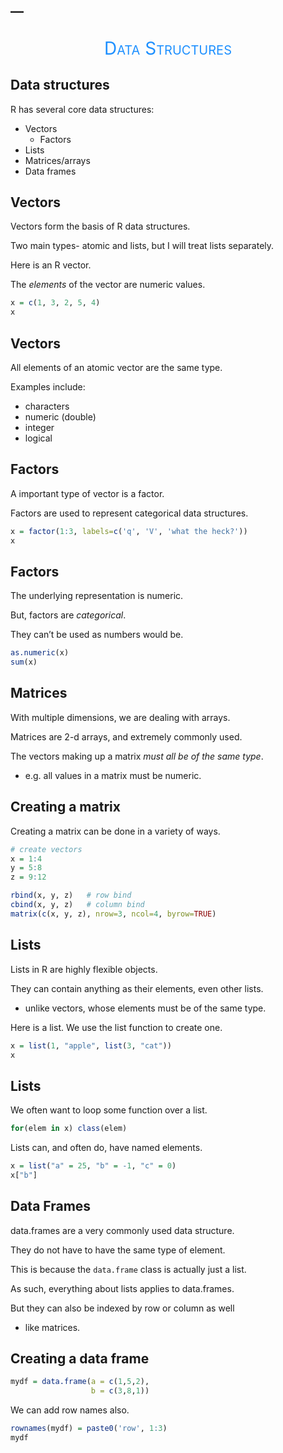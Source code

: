 ---
---

## 


<div style="text-align:center; font-size:200%; font-variant:small-caps;" ><span style='color:#1e90ff'>Data Structures</span></div>

## Data structures

R has several core data structures:

- Vectors
    - Factors
- Lists
- Matrices/arrays
- Data frames


## Vectors

<span class="objclass">Vectors</span> form the basis of R data structures.

Two main types- <span class="objclass">atomic</span> and <span class="objclass">lists</span>, but I will treat lists separately.

Here is an R <span class="objclass">vector</span>. 

The *elements* of the vector are numeric values.

```r
x = c(1, 3, 2, 5, 4)
x
```



## Vectors

All elements of an atomic vector are the same type. 

Examples include:

- characters
- numeric (double)
- integer
- logical



## Factors

A important type of vector is a <span class="objclass">factor</span>. 

Factors are used to represent categorical data structures.

```r
x = factor(1:3, labels=c('q', 'V', 'what the heck?'))
x
```



## Factors

The underlying representation is numeric.

But, factors are *categorical*.

They can't be used as numbers would be.

```r
as.numeric(x)
sum(x)
```



## Matrices

With multiple dimensions, we are dealing with <span class="objclass">arrays.</span>

<span class="objclass">Matrices</span> are 2-d arrays, and extremely commonly used.

The vectors making up a matrix *must all be of the same type*.

- e.g. all values in a matrix must be numeric.



## Creating a matrix

Creating a matrix can be done in a variety of ways.

```r
# create vectors
x = 1:4
y = 5:8
z = 9:12

rbind(x, y, z)   # row bind
cbind(x, y, z)   # column bind
matrix(c(x, y, z), nrow=3, ncol=4, byrow=TRUE)
```


## Lists

<span class="objclass">Lists</span> in R are highly flexible objects.

They can contain anything as their elements, even other lists.

- unlike vectors, whose elements must be of the same type. 

Here is a list. We use the list function to create one. 

```r
x = list(1, "apple", list(3, "cat"))
x
```



## Lists

We often want to loop some function over a list.

```r
for(elem in x) class(elem)
```

Lists can, and often do, have named elements.

```r
x = list("a" = 25, "b" = -1, "c" = 0)
x["b"]
```



## Data Frames

<span class="objclass">data.frame</span>s are a very commonly used data structure. 

They do not have to have the same type of element.  

This is because the `data.frame` class is actually just a list.  

As such, everything about lists applies to data.frames.

But they can also be indexed by row or column as well 

- like matrices.



## Creating a data frame

```r
mydf = data.frame(a = c(1,5,2),
                  b = c(3,8,1))
```

We can add row names also.

```r
rownames(mydf) = paste0('row', 1:3)
mydf
```
